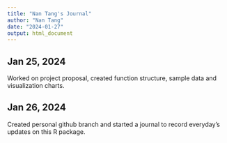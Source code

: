 ```yaml
---
title: "Nan Tang's Journal"
author: "Nan Tang"
date: "2024-01-27"
output: html_document
---
```

## Jan 25, 2024
Worked on project proposal, created function structure, sample data and visualization charts.

## Jan 26, 2024
Created personal github branch and started a journal to record everyday's updates on this R package.
